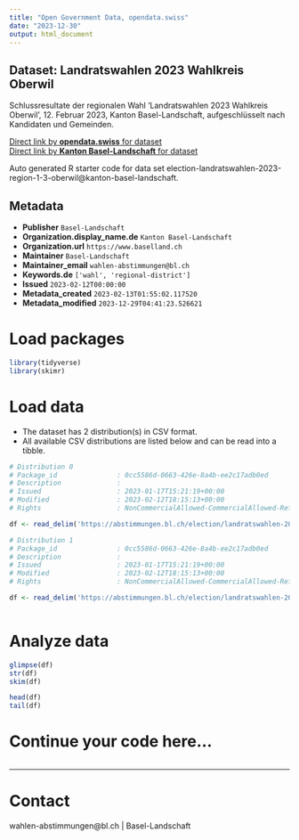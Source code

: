 ```yaml
---
title: "Open Government Data, opendata.swiss"
date: "2023-12-30"
output: html_document
---
```


## Dataset: Landratswahlen 2023 Wahlkreis Oberwil

Schlussresultate der regionalen Wahl 'Landratswahlen 2023 Wahlkreis Oberwil', 12. Februar 2023, Kanton Basel-Landschaft, aufgeschlüsselt nach Kandidaten und Gemeinden.

[Direct link by **opendata.swiss** for dataset](https://opendata.swiss/de/dataset/landratswahlen-2023-wahlkreis-oberwil)<br>
[Direct link by **Kanton Basel-Landschaft** for dataset](https://abstimmungen.bl.ch/election/landratswahlen-2023-region-1-3-oberwil/data)

Auto generated R starter code for data set election-landratswahlen-2023-region-1-3-oberwil@kanton-basel-landschaft.

## Metadata

- **Publisher** `Basel-Landschaft`
- **Organization.display_name.de** `Kanton Basel-Landschaft`
- **Organization.url** `https://www.baselland.ch`
- **Maintainer** `Basel-Landschaft`
- **Maintainer_email** `wahlen-abstimmungen@bl.ch`
- **Keywords.de** `['wahl', 'regional-district']`
- **Issued** `2023-02-12T00:00:00`
- **Metadata_created** `2023-02-13T01:55:02.117520`
- **Metadata_modified** `2023-12-29T04:41:23.526621`


# Load packages

```r

library(tidyverse)
library(skimr)

```

# Load data

-   The dataset has 2 distribution(s) in CSV format.
-   All available CSV distributions are listed below and can be read into a tibble.

```r

# Distribution 0
# Package_id               : 0cc5586d-0663-426e-8a4b-ee2c17adb0ed
# Description              : 
# Issued                   : 2023-01-17T15:21:19+00:00
# Modified                 : 2023-02-12T18:15:13+00:00
# Rights                   : NonCommercialAllowed-CommercialAllowed-ReferenceRequired

df <- read_delim('https://abstimmungen.bl.ch/election/landratswahlen-2023-region-1-3-oberwil/data-parties-csv')

# Distribution 1
# Package_id               : 0cc5586d-0663-426e-8a4b-ee2c17adb0ed
# Description              : 
# Issued                   : 2023-01-17T15:21:19+00:00
# Modified                 : 2023-02-12T18:15:13+00:00
# Rights                   : NonCommercialAllowed-CommercialAllowed-ReferenceRequired

df <- read_delim('https://abstimmungen.bl.ch/election/landratswahlen-2023-region-1-3-oberwil/data-csv')



```

# Analyze data

```r

glimpse(df)
str(df)
skim(df)

head(df)
tail(df)

```

# Continue your code here...

```r

```

------------------------------------------------------------------------

# Contact

wahlen-abstimmungen@bl.ch | Basel-Landschaft
